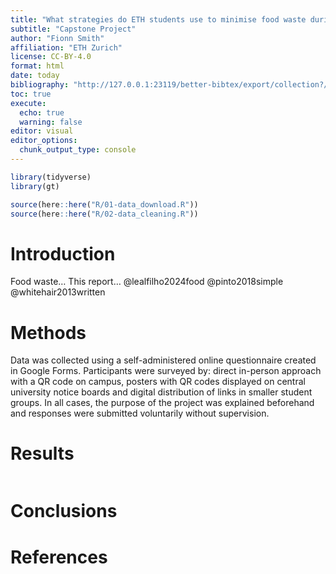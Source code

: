 ```yaml
---
title: "What strategies do ETH students use to minimise food waste during weekday lunches?"
subtitle: "Capstone Project"
author: "Fionn Smith"
affiliation: "ETH Zurich"
license: CC-BY-4.0
format: html
date: today
bibliography: "http://127.0.0.1:23119/better-bibtex/export/collection?/2/TheDeathrae.bibtex"
toc: true
execute: 
  echo: true
  warning: false
editor: visual
editor_options: 
  chunk_output_type: console
---
```


```r
library(tidyverse)
library(gt)

source(here::here("R/01-data_download.R"))
source(here::here("R/02-data_cleaning.R"))

```

# Introduction

Food waste... This report... @lealfilho2024food @pinto2018simple @whitehair2013written

# Methods

Data was collected using a self-administered online questionnaire created in Google Forms. Participants were surveyed by: direct in-person approach with a QR code on campus, posters with QR codes displayed on central university notice boards and digital distribution of links in smaller student groups. In all cases, the purpose of the project was explained beforehand and responses were submitted voluntarily without supervision.

# Results

```r

```

# Conclusions

# References
